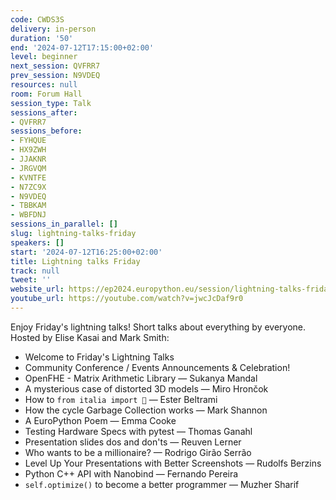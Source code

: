 ```yaml
---
code: CWDS3S
delivery: in-person
duration: '50'
end: '2024-07-12T17:15:00+02:00'
level: beginner
next_session: QVFRR7
prev_session: N9VDEQ
resources: null
room: Forum Hall
session_type: Talk
sessions_after:
- QVFRR7
sessions_before:
- FYHQUE
- HX9ZWH
- JJAKNR
- JRGVQM
- KVNTFE
- N7ZC9X
- N9VDEQ
- TBBKAM
- WBFDNJ
sessions_in_parallel: []
slug: lightning-talks-friday
speakers: []
start: '2024-07-12T16:25:00+02:00'
title: Lightning talks Friday
track: null
tweet: ''
website_url: https://ep2024.europython.eu/session/lightning-talks-friday
youtube_url: https://youtube.com/watch?v=jwcJcDaf9r0
---
```


Enjoy Friday's lightning talks! Short talks about everything by everyone. Hosted by Elise Kasai and Mark Smith:

- Welcome to Friday's Lightning Talks
- Community Conference / Events Announcements & Celebration!
- OpenFHE - Matrix Arithmetic Library — Sukanya Mandal
- A mysterious case of distorted 3D models — Miro Hrončok
- How to ``from italia import 🤌`` — Ester Beltrami
- How the cycle Garbage Collection works — Mark Shannon
- A EuroPython Poem — Emma Cooke
- Testing Hardware Specs with pytest — Thomas Ganahl
- Presentation slides dos and don'ts — Reuven Lerner
- Who wants to be a millionaire? — Rodrigo Girão Serrão
- Level Up Your Presentations with Better Screenshots — Rudolfs Berzins
- Python C++ API with Nanobind — Fernando Pereira
- ``self.optimize()`` to become a better programmer — Muzher Sharif
